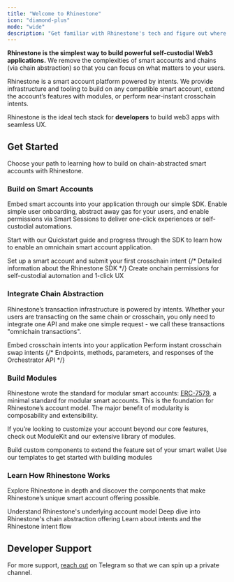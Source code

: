 ```yaml
---
title: "Welcome to Rhinestone"
icon: "diamond-plus"
mode: "wide"
description: "Get familiar with Rhinestone's tech and figure out where to start"
---
```


**Rhinestone is the simplest way to build powerful self-custodial Web3 applications.** We remove the complexities of smart accounts and chains (via chain abstraction) so that you can focus on what matters to your users.

Rhinestone is a smart account platform powered by intents. We provide infrastructure and tooling to build on any compatible smart account, extend the account’s features with modules, or perform near-instant crosschain intents. 

Rhinestone is the ideal tech stack for **developers** to build web3 apps with seamless UX.

## Get Started

Choose your path to learning how to build on chain-abstracted smart accounts with Rhinestone.

### Build on Smart Accounts

Embed smart accounts into your application through our simple SDK. Enable simple user onboarding, abstract away gas for your users, and enable permissions via Smart Sessions to deliver one-click experiences or self-custodial automations. 

Start with our Quickstart guide and progress through the SDK to learn how to enable an omnichain smart account application.

<div className='grid grid-cols-3 gap-x-2'>
<Card title="Quickstart" href="../../sdk/quickstart" img="../../images/cards/quickstart.png">
Set up a smart account and submit your first crosschain intent
</Card>
{/* <Card title="SDK reference" href="../../sdk-reference" img="../../images/cards/sdk_reference.png">
Detailed information about the Rhinestone SDK
</Card> */}
<Card title="Smart Sessions" href="../../sdk/smart-sessions/overview" img="../../images/cards/smart_sessions.png">
Create onchain permissions for self-custodial automation and 1-click UX
</Card>
</div>


### Integrate Chain Abstraction

Rhinestone’s transaction infrastructure is powered by intents. Whether your users are transacting on the same chain or crosschain, you only need to integrate one API and make one simple request - we call these transactions "omnichain transactions".

<div className='grid grid-cols-3 gap-x-2'>
<Card title="Omnichain Transactions" href="../../sdk/core/send-omnichain-transaction" img="../../images/cards/omnichain_transactions.png">
Embed crosschain intents into your application
</Card>
<Card title="Omnichain Swaps" href="../../sdk/chain-abstraction/omnichain-swaps" img="../../images/cards/omnichain_swaps.png">
Perform instant crosschain swap intents
</Card>
{/* <Card title="API Reference" href="../../api-reference" img="../../images/cards/api_reference.png">
Endpoints, methods, parameters, and responses of the Orchestrator API
</Card> */}
</div>

### Build Modules

Rhinestone wrote the standard for modular smart accounts: [ERC-7579](erc7579.com), a minimal standard for modular smart accounts. This is the foundation for Rhinestone’s account model. The major benefit of modularity is composability and extensibility. 

If you’re looking to customize your account beyond our core features, check out ModuleKit and our extensive library of modules.

<div className='grid grid-cols-3 gap-x-2'>
<Card title="ModuleKit" href="https://github.com/rhinestonewtf/modulekit" img="../../images/cards/module_kit.png">
Build custom components to extend the feature set of your smart wallet
</Card>
<Card title="Module Template" href="https://github.com/rhinestonewtf/module-template" img="../../images/cards/module_template.png">
Use our templates to get started with building modules
</Card>
</div>

### Learn How Rhinestone Works

Explore Rhinestone in depth and discover the components that make Rhinestone’s unique smart account offering possible.

<div className='grid grid-cols-3 gap-x-2'>
<Card title="Modular Smart Accounts" href="../concepts/modular-smart-accounts" img="../../images/cards/modular_smart_accounts.png" >
Understand Rhinestone's underlying account model
</Card>
<Card title="Chain Abstraction" href="../concepts/chain-abstraction" img="../../images/cards/chain_abstraction.png" >
Deep dive into Rhinestone's chain abstraction offering
</Card>
<Card title="What are Intents?" href="../concepts/rhinestone-intent-architecture" img="../../images/cards/intents.png" >
Learn about intents and the Rhinestone intent flow
</Card>
</div>

## Developer Support

For more support, [reach out](https://t.me/kurt_larsen) on Telegram so that we can spin up a private channel.
